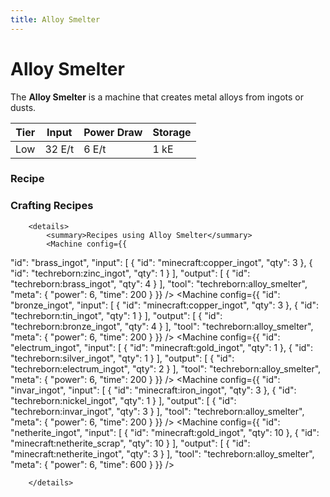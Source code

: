 ```yaml
---
title: Alloy Smelter
---
```


<ItemImage file="alloy_smelter" alt="Alloy Smelter" size="200" />

# Alloy Smelter

The **Alloy Smelter** is a machine that creates metal alloys from ingots or dusts.

| Tier | Input  | Power Draw | Storage |
|------|--------|------------|---------|
| Low  | 32 E/t | 6 E/t      | 1 kE    |


### Recipe

<CraftingTable recipe="input air techreborn:electronic_circuit air input techreborn:electric_furnace techreborn:iron_alloy_furnace techreborn:electric_furnace input air air air output techreborn:alloy_smelter"/>

### Crafting Recipes
		<details>
			<summary>Recipes using Alloy Smelter</summary>
			<Machine config={{
  "id": "brass_ingot",
  "input": [
    {
      "id": "minecraft:copper_ingot",
      "qty": 3
    },
    {
      "id": "techreborn:zinc_ingot",
      "qty": 1
    }
  ],
  "output": [
    {
      "id": "techreborn:brass_ingot",
      "qty": 4
    }
  ],
  "tool": "techreborn:alloy_smelter",
  "meta": {
    "power": 6,
    "time": 200
  }
}} />
<Machine config={{
  "id": "bronze_ingot",
  "input": [
    {
      "id": "minecraft:copper_ingot",
      "qty": 3
    },
    {
      "id": "techreborn:tin_ingot",
      "qty": 1
    }
  ],
  "output": [
    {
      "id": "techreborn:bronze_ingot",
      "qty": 4
    }
  ],
  "tool": "techreborn:alloy_smelter",
  "meta": {
    "power": 6,
    "time": 200
  }
}} />
<Machine config={{
  "id": "electrum_ingot",
  "input": [
    {
      "id": "minecraft:gold_ingot",
      "qty": 1
    },
    {
      "id": "techreborn:silver_ingot",
      "qty": 1
    }
  ],
  "output": [
    {
      "id": "techreborn:electrum_ingot",
      "qty": 2
    }
  ],
  "tool": "techreborn:alloy_smelter",
  "meta": {
    "power": 6,
    "time": 200
  }
}} />
<Machine config={{
  "id": "invar_ingot",
  "input": [
    {
      "id": "minecraft:iron_ingot",
      "qty": 3
    },
    {
      "id": "techreborn:nickel_ingot",
      "qty": 1
    }
  ],
  "output": [
    {
      "id": "techreborn:invar_ingot",
      "qty": 3
    }
  ],
  "tool": "techreborn:alloy_smelter",
  "meta": {
    "power": 6,
    "time": 200
  }
}} />
<Machine config={{
  "id": "netherite_ingot",
  "input": [
    {
      "id": "minecraft:gold_ingot",
      "qty": 10
    },
    {
      "id": "minecraft:netherite_scrap",
      "qty": 10
    }
  ],
  "output": [
    {
      "id": "minecraft:netherite_ingot",
      "qty": 3
    }
  ],
  "tool": "techreborn:alloy_smelter",
  "meta": {
    "power": 6,
    "time": 600
  }
}} />

		</details>